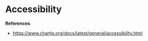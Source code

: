 # Accessibility






**References**

- https://www.chartjs.org/docs/latest/general/accessibility.html